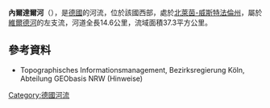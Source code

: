{{Expand language|1=de|time=2020-08-09T10:07:50+00:00}}
{{Coord|51|15|5.9|N|8|46|3.3|E|display=title}}

'''內爾達爾河'''（{{lang-de|Neerdar}}），是[[德國|德國]]的河流，位於該國西部，處於[[北萊茵-威斯特法倫州|北萊茵-威斯特法倫州]]，屬於[[維爾德河|維爾德河]]的左支流，河道全長14.6公里，流域面積37.3平方公里。

==參考資料==
* Topographisches Informationsmanagement, Bezirksregierung Köln, Abteilung GEObasis NRW (Hinweise)

{{Germany-geo-stub}}
[[Category:德國河流|Category:德國河流]]